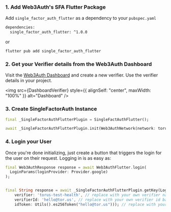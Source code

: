 
### 1. Add Web3Auth's SFA Flutter Package

Add `single_factor_auth_flutter` as a dependency to your `pubspec.yaml`

```bash
dependencies:
  single_factor_auth_flutter: ^1.0.0
```

or

```bash
flutter pub add single_factor_auth_flutter
```

### 2. Get your Verifier details from the Web3Auth Dashboard

Visit the [Web3Auth Dashboard](https://dashboard.web3auth.io) and create a new verifier. Use the verifier details in your project.

<img src={DashboardVerifier} style={{ alignSelf: "center", maxWidth: "100%" }} alt="Dashboard" />

### 3. Create SingleFactorAuth Instance

```dart
final _SingleFactorAuthFlutterPlugin = SingleFactAuthFlutter();

await _SingleFactorAuthFlutterPlugin.init(Web3AuthNetwork(network: torusNetwork));
```

### 4. Login your User

Once you're done initializing, just create a button that triggers the login for the user on their request. Logging in is as easy as:

```dart
final Web3AuthResponse response = await Web3AuthFlutter.login(
  LoginParams(loginProvider: Provider.google)
);


final String response = await _SingleFactorAuthFlutterPlugin.getKey(LoginParams(
    verifier: 'torus-test-health', // replace with your own verifier name
    verifierId: 'hello@tor.us', // replace with your own verifier id based on your JWT token payload (sub)
    idToken: Utils().es256Token("hello@tor.us"))); // replace with your own JWT token

```
